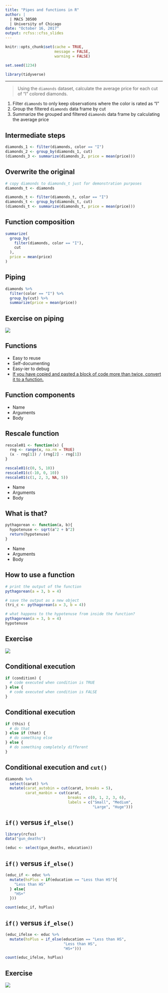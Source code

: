 ```yaml
---
title: "Pipes and functions in R"
author: |
  | MACS 30500
  | University of Chicago
date: "October 16, 2017"
output: rcfss::cfss_slides
---
```


```r
knitr::opts_chunk$set(cache = TRUE,
                      message = FALSE,
                      warning = FALSE)

set.seed(1234)

library(tidyverse)
```

----

> Using the `diamonds` dataset, calculate the average price for each cut of "I" colored diamonds.

1. Filter `diamonds` to only keep observations where the color is rated as "I"
1. Group the filtered `diamonds` data frame by cut
1. Summarize the grouped and filtered `diamonds` data frame by calculating the average price

## Intermediate steps

```r
diamonds_1 <- filter(diamonds, color == "I")
diamonds_2 <- group_by(diamonds_1, cut)
(diamonds_3 <- summarize(diamonds_2, price = mean(price)))
```

## Overwrite the original

```r
# copy diamonds to diamonds_t just for demonstration purposes
diamonds_t <- diamonds

diamonds_t <- filter(diamonds_t, color == "I")
diamonds_t <- group_by(diamonds_t, cut)
(diamonds_t <- summarize(diamonds_t, price = mean(price)))
```

## Function composition

```r
summarize(
  group_by(
    filter(diamonds, color == "I"),
    cut
  ),
  price = mean(price)
)
```

## Piping

```r
diamonds %>%
  filter(color == "I") %>%
  group_by(cut) %>%
  summarize(price = mean(price))
```

## Exercise on piping

![](https://media3.s-nbcnews.com/j/newscms/2015_18/512061/exercise-outside-woman-stock-today-150427-tease_72497df9c4ab67a1d1a016b22206a5af.today-inline-large.jpg)

## Functions

* Easy to reuse
* Self-documenting
* Easy-ier to debug
* [If you have copied and pasted a block of code more than twice, convert it to a function.](http://r4ds.had.co.nz/functions.html#when-should-you-write-a-function)

## Function components

* Name
* Arguments
* Body

## Rescale function

```r
rescale01 <- function(x) {
  rng <- range(x, na.rm = TRUE)
  (x - rng[1]) / (rng[2] - rng[1])
}

rescale01(c(0, 5, 10))
rescale01(c(-10, 0, 10))
rescale01(c(1, 2, 3, NA, 5))
```

* Name
* Arguments
* Body

## What is that?

```r
pythagorean <- function(a, b){
  hypotenuse <- sqrt(a^2 + b^2)
  return(hypotenuse)
}
```

* Name
* Arguments
* Body

## How to use a function {.scrollable}

```r
# print the output of the function
pythagorean(a = 3, b = 4)

# save the output as a new object
(tri_c <- pythagorean(a = 3, b = 4))

# what happens to the hypotenuse from inside the function?
pythagorean(a = 3, b = 4)
hypotenuse
```

## Exercise

![](https://cdn0.tnwcdn.com/wp-content/blogs.dir/1/files/2015/07/exercise-1200x621.jpg)

## Conditional execution

```r
if (condition) {
  # code executed when condition is TRUE
} else {
  # code executed when condition is FALSE
}
```

## Conditional execution

```r
if (this) {
  # do that
} else if (that) {
  # do something else
} else {
  # do something completely different
}
```

## Conditional execution and `cut()`

```r
diamonds %>%
  select(carat) %>%
  mutate(carat_autobin = cut(carat, breaks = 5),
         carat_manbin = cut(carat,
                            breaks = c(0, 1, 2, 3, 6),
                            labels = c("Small", "Medium",
                                       "Large", "Huge")))
```

## `if()` versus `if_else()`

```r
library(rcfss)
data("gun_deaths")

(educ <- select(gun_deaths, education))
```

## `if()` versus `if_else()`

```r
(educ_if <- educ %>%
  mutate(hsPlus = if(education == "Less than HS"){
    "Less than HS"
  } else{
    "HS+"
  }))

count(educ_if, hsPlus)
```

## `if()` versus `if_else()`

```r
(educ_ifelse <- educ %>%
  mutate(hsPlus = if_else(education == "Less than HS",
                          "Less than HS",
                          "HS+")))

count(educ_ifelse, hsPlus)
```

## Exercise

![](https://www.incimages.com/uploaded_files/image/970x450/getty_474548335_172391.jpg)
